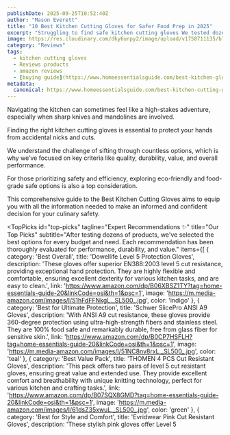 ```yaml
---
publishDate: 2025-09-25T10:52:40Z
author: "Mason Everett"
title: "10 Best Kitchen Cutting Gloves for Safer Food Prep in 2025"
excerpt: "Struggling to find safe kitchen cutting gloves We tested dozens to bring you top recommendations for durability, protection, and value. Keep your hands safe"
image: https://res.cloudinary.com/dky6urpy2/image/upload/v1758711135/blog_image_1758711135_pybphr.webp
category: "Reviews"
tags:
  - kitchen cutting gloves
  - Reviews products
  - amazon reviews
  - [buying guide](https://www.homeessentialsguide.com/best-kitchen-gloves-for-cooking)
metadata:
  canonical: https://www.homeessentialsguide.com/best-kitchen-cutting-gloves
---
```



<p>Navigating the kitchen can sometimes feel like a high-stakes adventure, especially when sharp knives and mandolines are involved.</p>
<p>Finding the right kitchen cutting gloves is essential to protect your hands from accidental nicks and cuts.</p>
<p>We understand the challenge of sifting through countless options, which is why we’ve focused on key criteria like quality, durability, value, and overall performance.</p>
<p>For those prioritizing safety and efficiency, exploring eco-friendly and food-grade safe options is also a top consideration.</p>
<p>This comprehensive guide to the Best Kitchen Cutting Gloves aims to equip you with all the information needed to make an informed and confident decision for your culinary safety.</p>

<TopPicks
  id="top-picks"
  tagline="Expert Recommendations ✨"
  title="Our Top Picks"
  subtitle="After testing dozens of products, we've selected the best options for every budget and need. Each recommendation has been thoroughly evaluated for performance, durability, and value."
  items={[
    {
      category: 'Best Overall',
      title: 'Dowellife Level 5 Protection Gloves',
      description: 'These gloves offer superior EN388:2003 level 5 cut resistance, providing exceptional hand protection. They are highly flexible and comfortable, ensuring excellent dexterity for various kitchen tasks, and are easy to clean.',
      link: 'https://www.amazon.com/dp/B06XBSZ1TY?tag=home-essentials-guide-20&linkCode=osi&th=1&psc=1',
      image: 'https://m.media-amazon.com/images/I/51hFdFFNkgL._SL500_.jpg',
      color: 'indigo'
    },
    {
      category: 'Best for Ultimate Protection',
      title: 'Schwer SlicePro ANSI A9 Gloves',
      description: 'With ANSI A9 cut resistance, these gloves provide 360-degree protection using ultra-high-strength fibers and stainless steel. They are 100% food safe and remarkably durable, free from glass fiber for sensitive skin.',
      link: 'https://www.amazon.com/dp/B0CP7HSFLH?tag=home-essentials-guide-20&linkCode=osi&th=1&psc=1',
      image: 'https://m.media-amazon.com/images/I/51NC8nv8rxL._SL500_.jpg',
      color: 'teal'
    },
    {
      category: 'Best Value Pack',
      title: 'THOMEN 4 PCS Cut Resistant Gloves',
      description: 'This pack offers two pairs of level 5 cut resistant gloves, ensuring great value and extended use. They provide excellent comfort and breathability with unique knitting technology, perfect for various kitchen and crafting tasks.',
      link: 'https://www.amazon.com/dp/B07SQX8GMD?tag=home-essentials-guide-20&linkCode=osi&th=1&psc=1',
      image: 'https://m.media-amazon.com/images/I/61dsZ35xwuL._SL500_.jpg',
      color: 'green'
    },
    {
      category: 'Best for Style and Comfort',
      title: 'Evridwear Pink Cut Resistant Gloves',
      description: 'These stylish pink gloves offer Level 5